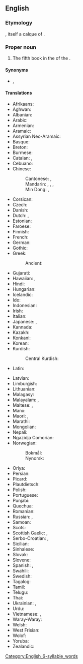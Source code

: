==English==
{{book of the Bible|Acts of the Apostles}}

===Etymology===
{{calque|en|la|Āctūs Apostolōrum}}, itself a calque of {{der|en|grc|Πράξεις Ἀποστόλων}}.

===Proper noun===
{{en-proper noun|head=[[act|Acts]] of the [[apostle|Apostles]]}}

# {{lb|en|biblical}} The fifth book in the {{l|en|New Testament}} of the {{l|en|Bible}}.

====Synonyms====
* {{l|en|Acts}}, {{l|en|Book of Acts}}

====Translations====
{{trans-top|fifth book of the New Testament}}
* Afrikaans: {{t+|af|Handelinge|p}}
* Aghwan: {{t|xag|𐔰𐕐𐕙𐕒𐕇 𐕆𐔴𐔱𐔼𐔺𐔰𐔺𐕈̃𐔺}}
* Albanian: {{t|sq|Veprat e Apostujve}}
* Arabic: {{t|ar|أَعْمَال الرُّسُل|p}}
* Armenian: {{t+|hy|Գործք առաքելոց}}
* Aramaic:
* Assyrian Neo-Aramaic: {{t|aii|ܣܘܼܪ̈ܵܢܹܐ ܕܫܠܝܼܚܹ̈ܐ|tr=suʿrane d-šlīḳe}}
* Basque: {{t+|eu|Apostoluen Eginak|p}}
* Breton: {{t+|br|Oberoù an Ebestel|m}}
* Burmese: {{t|my|တမန်တော်ဝတ္}}
* Catalan: {{t|ca|Fets|m-p}}, {{t|ca|Fets dels Apòstols|m-p}}
* Cebuano: {{t|ceb|Ang Mga Buhat sa mga Apostoles}}
* Chinese:
*: Cantonese: {{t|yue|使徒行傳}}, {{t|yue|宗徒大事錄|tr=zung1 tou4 daai6 si6 luk6}} {{qualifier|Catholic}}
*: Mandarin: {{t+|cmn|使徒行傳}}, {{t+|cmn|使徒行传|tr=Shǐtú Xíngzhuàn}}, {{t|cmn|宗徒大事錄}}, {{t|cmn|宗徒大事录|tr=Zōngtú Dàshìlù}} {{qualifier|Catholic}}
*: Min Dong: {{t|cdo|使徒行傳}}, {{t|cdo|使徒行传|tr=Sé̤ṳ-dù Hèng-diông}}
* Corsican: {{t+|co|Atti di l'Apòstuli}}
* Czech: {{t|cs|Skutky Apoštolů|m-p}}
* Danish: {{t|da|Apostlenes Gerninger|p}}
* Dutch: {{t+|nl|Handelingen}}, {{t+|nl|Handelingen van de apostelen}}
* Estonian: {{t|et|Apostlite teod|p}}
* Faroese: {{t+|fo|Ápostlasøgan|m}}
* Finnish: {{t+|fi|Apostolien teot}}
* French: {{t+|fr|Actes des Apôtres|f-p}}
* German: {{t+|de|Apostelgeschichte|f}}
* Gothic: {{t|got|𐍄𐍉𐌾𐌰 𐌰𐍀𐌰𐌿𐍃𐍄𐌰𐌿𐌻𐌴|n-p}}
* Greek: {{t+|el|Πράξεις των Αποστόλων|f-p}}
*: Ancient: {{t|grc|Πρᾱ́ξεις τῶν Ἀποστόλων|f-p}}
* Gujarati: {{t|gu|પ્રેરિતોનાં ક્રત્યો}}
* Hawaiian: {{t|haw|ʻOihana}}, {{t|haw|Nā ʻOihana A Ka Poʻe Lunaʻōlelo}}
* Hindi: {{t|hi|प्रेरितों के काम}}
* Hungarian: {{t|hu|Az apostolok cselekedetei}}
* Icelandic: {{t|is|Postulasagan|m}}
* Ido: {{t+|io|Agi dil Apostoli|m-p}}
* Indonesian: {{t|id|Kisah Para Rasul}}
* Irish: {{t+|ga|Gníomhartha na nAspal|m-p}}
* Italian: {{t+|it|Atti degli Apostoli|m-p}}
* Japanese: {{t|ja|使徒行伝|tr=Shitogyōden}}, {{t|ja|使徒言行録|tr=Shitogenkōroku}}
* Kannada: {{t|kn|ಅಪೊಸ್ತಲರ ಕೃತ್ಯಗ}}
* Kazakh: {{t|kk|Елшілердің істері}}
* Konkani: {{t|kok|धर्मदुतांचो इतिहास}}
* Korean: {{t+|ko|^사도행전}}
* Kurdish:
*: Central Kurdish: {{t+|ckb|کردار}}
* Latin: {{t+|la|Āctūs Apostolōrum|m-p}}
{{trans-mid}}
* Latvian: {{t|lv|Apustuļu darbi|m-p}}
* Limburgish: {{t|li|Handelinge}}
* Lithuanian: {{t+|lt|Apaštalų darbai|m-p}}
* Malagasy: {{t|mg|Asan' ny Apôstôly}}
* Malayalam: {{t|ml|പ്രവൃത്തികൾ}}, {{t|ml|അപ്പസ്തോലന്മാരുടെ പ്രവർത്തനങ്ങൾ}}
* Maltese: {{t|mt|Atti ta' l-Appostli|alt=L-Atti ta' l-Appostli}}, {{t|mt|Atti tal-Appostli}}
* Manx: {{t+|gv|Jannoo ny Hostallyn}}
* Maori: {{t|mi|Ngā Mahi}}, {{t+|mi|Ngā Mahi a ngā Āpotoro}}
* Marathi: {{t|mr|प्रेषितांचीं कृत्यें}}
* Mongolian: {{t|mn|Үйлс}}
* Nepali: {{t|ne|प्रेरित}}
* Ngazidja Comorian: {{t|zdj|Zitrenɗwa|c8}}
* Norwegian:
*: Bokmål: {{t+|nb|Apostlenes gjerninger}}
*: Nynorsk: {{t|nn|Apostelgjerningane}}
* Oriya: {{t|or|ପ୍ରେରିତମାନଙ୍କ କାର୍ଯ୍ୟର ବିବରଣ}}
* Persian: {{t|fa|اعمال رسولان}}
* Picard: {{t|pcd|Actes à ches Apotes}}
* Plautdietsch: {{t|pdt|Aposteljeschicht|f}}
* Polish: {{t|pl|Dzieje Apostolskie|nv}}
* Portuguese: {{t+|pt|Atos dos Apóstolos|p}}
* Punjabi: {{t|pa|ਰਸੂਲਾਂ ਦੇ ਕਰਤੱਬ}}
* Quechua: {{t|qu|Apustulkunap rurasqankuna}}
* Romanian: {{t|ro|Faptele Apostolilor|m-p}}
* Russian: {{t|ru|Дея́ния святы́х апо́столов|n-p}}, {{t|ru|Дея́ния апо́столов|n-p}}
* Samoan: {{t|sm|O Galuega a le au Aposetoro}}
* Scots: {{t|sco|Acks o the Apostles}}
* Scottish Gaelic: {{t|gd|Leabhar Ghnìomharan nan Abstol|m}}, {{t+|gd|Ghnìomharan nan Abstol|m-p}}
* Serbo-Croatian: {{t|sh|Dela apostolska}}, {{t|sh|Djela apostolska|n-p}}
* Sicilian: {{t|scn|Atti di l'Apòstuli|m-p}}
* Sinhalese: {{t|si|ක්‍රියා}}
* Slovak: {{t|sk|Skutky apoštolov|m-p}}
* Slovene: {{t+|sl|Apostolska dela|m-p}}
* Spanish: {{t|es|Hechos|m-p}}, {{t+|es|Actos de los Apóstoles|m-p}}
* Swahili: {{t+|sw|Matendo ya Mitume|c6}}
* Swedish: {{t+|sv|Apostlagärningarna}}
* Tagalog: {{t|tl|Mga Gawa ng mga Apostol}}
* Tamil: {{t|ta|திருத்தூதர் பணிகள்}}
* Telugu: {{t|te|అపొస్తలుల కార్యములు}}
* Thai: {{t|th|กิจการของอัครทูต}}
* Ukrainian: {{t|uk|Дії|sc=Cyrl}}, {{t|uk|Дій апостолів|m-p}}
* Urdu: {{t|ur|رسولوں}}
* Vietnamese: {{t|vi|Công vụ Tông đồ}}, {{t|vi|Công vụ các Sứ đồ}}
* Waray-Waray: {{t|war|Buhat han mga Apostol}}
* Welsh: {{t+|cy|Actau'r Apostolion|m-p}}
* West Frisian: {{t|fy|Hannelingen fan de Apostels}}
* Wolof: {{t|wo|Jëf ya}}
* Yoruba: {{t|yo|Ìṣe àwọn Àpóstélì}}
* Zealandic: {{t|zea|Handelingen van de Apostelen}}
{{trans-bottom}}
[[Category:English_6-syllable_words]]